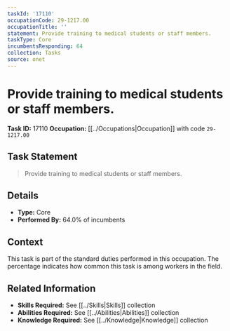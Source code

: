 ```yaml
---
taskId: '17110'
occupationCode: 29-1217.00
occupationTitle: ''
statement: Provide training to medical students or staff members.
taskType: Core
incumbentsResponding: 64
collection: Tasks
source: onet
---
```

# Provide training to medical students or staff members.

**Task ID:** 17110
**Occupation:** [[../Occupations|Occupation]] with code `29-1217.00`

## Task Statement

> Provide training to medical students or staff members.

## Details

- **Type:** Core
- **Performed By:** 64.0% of incumbents

## Context

This task is part of the standard duties performed in this occupation. The percentage indicates how common this task is among workers in the field.

## Related Information

- **Skills Required:** See [[../Skills|Skills]] collection
- **Abilities Required:** See [[../Abilities|Abilities]] collection
- **Knowledge Required:** See [[../Knowledge|Knowledge]] collection
